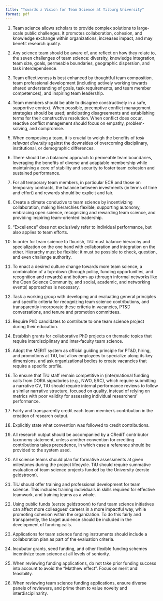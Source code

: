 ```yaml
---
title: "Towards a Vision for Team Science at Tilburg University"
format: pdf
---
```


<!-- Insert here -->
1. Team science allows scholars to provide complex solutions to large-scale public challenges. It promotes collaboration, cohesion, and knowledge exchange within organizations, increases impact, and may benefit research quality.
2. Any science team should be aware of, and reflect on how they relate to, the seven challenges of team science: diversity, knowledge integration, team size, goals, permeable boundaries, geographic dispersion, and task interdependence.

3. Team effectiveness is best enhanced by thoughtful team composition, team professional development (including actively working towards shared understanding of goals, task requirements, and team member competences), and inspiring team leadership.
4. Team members should be able to disagree constructively in a safe, supportive context. When possible, preemptive conflict management strategies should be used; anticipating disagreements and establishing terms for their constructive resolution. When conflict does occur, reactive conflict management should focus on empathy, problem-solving, and compromise.
5. When composing a team, it is crucial to weigh the benefits of *task relevant diversity* against the downsides of overcoming disciplinary, institutional, or demographic differences.
6. There should be a balanced approach to permeable team boundaries, leveraging the benefits of diverse and adaptable membership while maintaining a core of stability and security to foster team cohesion and sustained performance.
7. For all temporary team members, in particular ECR and those on temporary contracts, the balance between investments (in terms of time and effort) and rewards should be explicit and fair.
8. Create a climate conducive to team science by incentivizing collaboration,
making hierarchies flexible, supporting autonomy, embracing open science,
recognizing and rewarding team science,
and providing inspiring team-oriented leadership.
9. "Excellence" does not exclusively refer to individual performance, but also applies to team efforts.
10. In order for team science to flourish, TiU must balance hierarchy and specialization on the one hand with collaboration and integration on the other. Hierarchy must be flexible: it must be possible to check, question, and even challenge authority.
11. To enact a desired culture change towards more team science, a combination of a top-down (through policy, funding opportunities, and recognition and rewards) and bottom-up (through informal networks like the Open Science Community, and social, academic, and networking events) approaches is necessary.

12. Task a working group with developing and evaluating general principles and specific criteria for recognizing team science contributions, and transparently incorporate these criteria in vacancies, PT&D conversations, and tenure and promotion committees.
13. Require PhD candidates to contribute to one team science project during their education.
14. Establish grants for collaborative PhD projects on thematic topics that require interdisciplinary and inter-faculty team science.
15. Adopt the MERIT system as official guiding principle for PT&D, hiring, and promotions at TiU, but allow employees to specialize along its key dimensions, and ask organizational bodies to create vacancies that require a specific profile.
16. To ensure that TiU staff remain competitive in (inter)national funding calls from DORA signatories (e.g., NWO, ERC), which require submitting a narrative CV, TiU should require internal performance reviews to follow a similar narrative structure, focused on quality, instead of relying on metrics with poor validity for assessing individual researchers' performance.
17. Fairly and transparently credit each team member's contribution in the creation of research output.
18. Explicitly state what convention was followed to credit contributions.
19. All research output should be accompanied by a CRediT contributor taxonomy statement, unless another convention for crediting contributions takes precedence, in which case a reference should be provided to the system used.
20. All science teams should plan for formative assessments at given milestones during the project lifecycle. TiU should require summative evaluation of team science projects funded by the University (eerste geldstroom).
21. TiU should offer training and professional development for team science. This includes training individuals in skills required for effective teamwork, and training teams as a whole.
22. Using public funds (eerste geldstroom) to fund team science initiatives can affect more colleagues' careers in a more impactful way, while promoting cohesion within the organization. To do this fairly and transparently, the target audience should be included in the development of funding calls.
23. Applications for team science funding instruments should include a collaboration plan as part of the evaluation criteria.
24. Incubator grants, seed funding, and other flexible funding schemes incentivize team science at all levels of seniority.
25. When reviewing funding applications, do not take prior funding success into account to avoid the "Matthew effect". Focus on merit and feasibility.
26. When reviewing team science funding applications, ensure diverse panels of reviewers, and prime them to value novelty and interdisciplinarity.
<!-- To here -->
